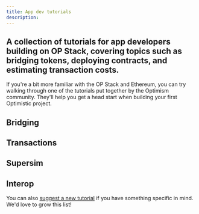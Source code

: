 ```yaml
---
title: App dev tutorials
description: 
---
```


  A collection of tutorials for app developers building on OP Stack, covering
  topics such as bridging tokens, deploying contracts, and estimating
  transaction costs.
---
If you're a bit more familiar with the OP Stack and Ethereum, you can try walking through one of the tutorials put together by the Optimism community. They'll help you get a head start when building your first Optimistic project.

## Bridging
<CardGroup>
  <Card title="Communicating between OP Stack and Ethereum in Solidity" href="/app-developers/tutorials/bridging/cross-dom-solidity" icon="code" />
  <Card title="Bridging ERC-20 tokens with the @eth-optimism/viem package" href="/app-developers/tutorials/bridging/cross-dom-bridge-erc20" icon="coins" />
  <Card title="Bridging ETH with Viem" href="/app-developers/tutorials/bridging/cross-dom-bridge-eth" icon="ethereum" />
  <Card title="Bridging your custom ERC-20 token using the Standard Bridge" href="/app-developers/tutorials/bridging/standard-bridge-custom-token" icon="palette" />
  <Card title="Bridging your standard ERC-20 token using the Standard Bridge" href="/app-developers/tutorials/bridging/standard-bridge-standard-token" icon="certificate" />
  <Card title="Bridging tutorials" href="/app-developers/tutorials/bridging" icon="bridge-water" />
</CardGroup>

## Transactions
<CardGroup>
  <Card title="Estimating transaction costs on OP Stack" href="/app-developers/tutorials/transactions/sdk-estimate-costs" icon="calculator" />
  <Card title="Tracing deposits and withdrawals" href="/app-developers/tutorials/transactions/sdk-trace-txns" icon="route" />
  <Card title="Triggering OP Stack transactions from Ethereum" href="/app-developers/tutorials/transactions/send-tx-from-eth" icon="play" />
  <Card title="Transaction tutorials" href="/app-developers/tutorials/transactions" icon="arrow-right-arrow-left" />
</CardGroup>

## Supersim
<CardGroup>
  <Card title="Getting Started: Installation" href="/app-developers/tutorials/supersim/getting-started/installation" icon="download" />
  <Card title="Getting Started: First Steps" href="/app-developers/tutorials/supersim/getting-started/first-steps" icon="rocket" />
  <Card title="CLI: Vanilla mode (non-forked)" href="/app-developers/tutorials/supersim/reference/vanilla" icon="terminal" />
  <Card title="CLI: Fork mode" href="/app-developers/tutorials/supersim/reference/fork" icon="code-branch" />
  <Card title="Included Contracts" href="/app-developers/tutorials/supersim/chain-env/included-contracts" icon="file-contract" />
  <Card title="OPChainA (chainID 901)" href="/app-developers/tutorials/supersim/chain-env/chain-a" icon="link" />
  <Card title="OPChainB (chainID 902)" href="/app-developers/tutorials/supersim/chain-env/chain-b" icon="link" />
  <Card title="Deposit transactions" href="/app-developers/tutorials/supersim/deposit-transactions" icon="arrow-down" />
  <Card title="Supersim guides and tutorials" href="/app-developers/tutorials/supersim" icon="flask" />
</CardGroup>

## Interop
<CardGroup>
  <Card title="Deploying a SuperchainERC20" href="/app-developers/tutorials/interop/deploy-superchain-erc20" icon="rocket" />
  <Card title="Transferring a SuperchainERC20" href="/app-developers/tutorials/interop/transfer-superchainERC20" icon="paper-plane" />
  <Card title="Bridging native cross-chain ETH transfers" href="/app-developers/tutorials/interop/bridge-crosschain-eth" icon="ethereum" />
  <Card title="Interop tutorials" href="/app-developers/tutorials/interop" icon="network-wired" />
</CardGroup>

You can also [suggest a new tutorial](https://github.com/ethereum-optimism/docs/issues/new?assignees=\&labels=tutorial%2Cdocumentation%2Ccommunity-request\&projects=\&template=suggest_tutorial.yaml\&title=%5BTUTORIAL%5D+Add+PR+title) if you have something specific in mind. We'd love to grow this list!
